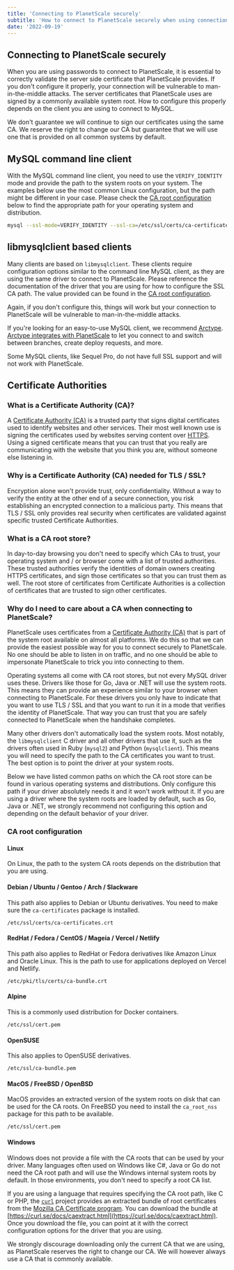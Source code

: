 ```yaml
---
title: 'Connecting to PlanetScale securely'
subtitle: 'How to connect to PlanetScale securely when using connection strings.'
date: '2022-09-19'
---
```



## Connecting to PlanetScale securely

When you are using passwords to connect to PlanetScale, it is essential to correctly validate the server side certificate that PlanetScale provides. If you don't configure it properly, your connection will be vulnerable to man-in-the-middle attacks. The server certificates that PlanetScale uses are signed by a commonly available system root. How to configure this properly depends on the client you are using to connect to MySQL.

<InfoBlock type='note'>
  We don't guarantee we will continue to sign our certificates using the same CA. We reserve the right to change our CA
  but guarantee that we will use one that is provided on all common systems by default.
</InfoBlock>

## MySQL command line client

With the MySQL command line client, you need to use the `VERIFY_IDENTITY` mode and provide the path to the system roots on your system. The examples below use the most common Linux configuration, but the path might be different in your case. Please check the [CA root configuration](#ca-root-configuration) below to find the appropriate path for your operating system and distribution.

```bash
mysql --ssl-mode=VERIFY_IDENTITY --ssl-ca=/etc/ssl/certs/ca-certificates.crt
```

## libmysqlclient based clients

Many clients are based on `libmysqlclient`. These clients require configuration options similar to the command line MySQL client, as they are using the same driver to connect to PlanetScale. Please reference the documentation of the driver that you are using for how to configure the SSL CA path. The value provided can be found in the [CA root configuration](#ca-root-configuration).

Again, if you don't configure this, things will work but your connection to PlanetScale will be vulnerable to man-in-the-middle attacks.

If you're looking for an easy-to-use MySQL client, we recommend [Arctype](https://arctype.com/). [Arctype integrates with PlanetScale](https://docs.arctype.com/connect/planetscale) to let you connect to and switch between branches, create deploy requests, and more.

<InfoBlock type='note'>
  Some MySQL clients, like Sequel Pro, do not have full SSL support and will not work with PlanetScale.
</InfoBlock>

## Certificate Authorities

### What is a Certificate Authority (CA)?

A [Certificate Authority (CA)](https://en.wikipedia.org/wiki/Certificate_authority) is a trusted party that signs digital certificates used to identify websites and other services. Their most well known use is signing the certificates used by websites serving content over [HTTPS](https://en.wikipedia.org/wiki/HTTPS). Using a signed certificate means that you can trust that you really are communicating with the website that you think you are, without someone else listening in.

### Why is a Certificate Authority (CA) needed for TLS / SSL?

Encryption alone won't provide trust, only confidentiality. Without a way to verify the entity at the other end of a secure connection, you risk establishing an encrypted connection to a malicious party. This means that TLS / SSL only provides real security when certificates are validated against specific trusted Certificate Authorities.

### What is a CA root store?

In day-to-day browsing you don't need to specify which CAs to trust, your operating system and / or browser come with a list of trusted authorities. These trusted authorities verify the identities of domain owners creating HTTPS certificates, and sign those certificates so that you can trust them as well. The root store of certificates from Certificate Authorities is a collection of certificates that are trusted to sign other certificates.

### Why do I need to care about a CA when connecting to PlanetScale?

PlanetScale uses certificates from a [Certificate Authority (CA)](https://en.wikipedia.org/wiki/Certificate_authority) that is part of the system root available on almost all platforms. We do this so that we can provide the easiest possible way for you to connect securely to PlanetScale. No one should be able to listen in on traffic, and no one should be able to impersonate PlanetScale to trick you into connecting to them.

Operating systems all come with CA root stores, but not every MySQL driver uses these. Drivers like those for Go, Java or .NET will use the system roots. This means they can provide an experience similar to your browser when connecting to PlanetScale. For these drivers you only have to indicate that you want to use TLS / SSL and that you want to run it in a mode that verifies the identity of PlanetScale. That way you can trust that you are safely connected to PlanetScale when the handshake completes.

Many other drivers don't automatically load the system roots. Most notably, the `libmysqlclient` C driver and all other drivers that use it, such as the drivers often used in Ruby (`mysql2`) and Python (`mysqlclient`). This means you will need to specify the path to the CA certificates you want to trust. The best option is to point the driver at your system roots.

Below we have listed common paths on which the CA root store can be found in various operating systems and distributions. Only configure this path if your driver absolutely needs it and it won't work without it. If you are using a driver where the system roots are loaded by default, such as Go, Java or .NET, we strongly recommend not configuring this option and depending on the default behavior of your driver.

### CA root configuration

#### Linux

On Linux, the path to the system CA roots depends on the distribution that you are using.

#### Debian / Ubuntu / Gentoo / Arch / Slackware

This path also applies to Debian or Ubuntu derivatives. You need to make sure the `ca-certificates` package is installed.

```
/etc/ssl/certs/ca-certificates.crt
```

#### RedHat / Fedora / CentOS / Mageia / Vercel / Netlify

This path also applies to RedHat or Fedora derivatives like Amazon Linux and Oracle Linux. This is the path to use for applications deployed on Vercel and Netlify.

```
/etc/pki/tls/certs/ca-bundle.crt
```

#### Alpine

This is a commonly used distribution for Docker containers.

```
/etc/ssl/cert.pem
```

#### OpenSUSE

This also applies to OpenSUSE derivatives.

```
/etc/ssl/ca-bundle.pem
```

#### MacOS / FreeBSD / OpenBSD

MacOS provides an extracted version of the system roots on disk that can be used for the CA roots. On FreeBSD you need to install the `ca_root_nss` package for this path to be available.

```
/etc/ssl/cert.pem
```

#### Windows

Windows does not provide a file with the CA roots that can be used by your driver. Many languages often used on Windows like C#, Java or Go do not need the CA root path and will use the Windows internal system roots by default. In those environments, you don't need to specify a root CA list.

If you are using a language that requires specifying the CA root path, like C or PHP, the [`curl`](https://curl.se) project provides an extracted bundle of root certificates from the [Mozilla CA Certificate program](https://wiki.mozilla.org/CA). You can download the bundle at [https://curl.se/docs/caextract.html](https://curl.se/docs/caextract.html). Once you download the file, you can point at it with the correct configuration options for the driver that you are using.

<InfoBlock type='note'>
  We strongly discourage downloading only the current CA that we are using, as PlanetScale reserves the right to change
  our CA. We will however always use a CA that is commonly available.
</InfoBlock>
